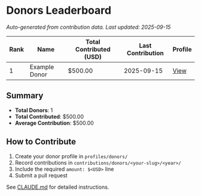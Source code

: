 # Donors Leaderboard

*Auto-generated from contribution data. Last updated: 2025-09-15*

| Rank | Name | Total Contributed (USD) | Last Contribution | Profile |
|------|------|------------------------|-------------------|---------|
| 1 | Example Donor | $500.00 | 2025-09-15 | [View](donors/example.md) |

## Summary

- **Total Donors**: 1
- **Total Contributed**: $500.00
- **Average Contribution**: $500.00

## How to Contribute

1. Create your donor profile in `profiles/donors/`
2. Record contributions in `contributions/donors/<your-slug>/<year>/`
3. Include the required `amount: $<USD>` line
4. Submit a pull request

See [CLAUDE.md](../CLAUDE.md) for detailed instructions.